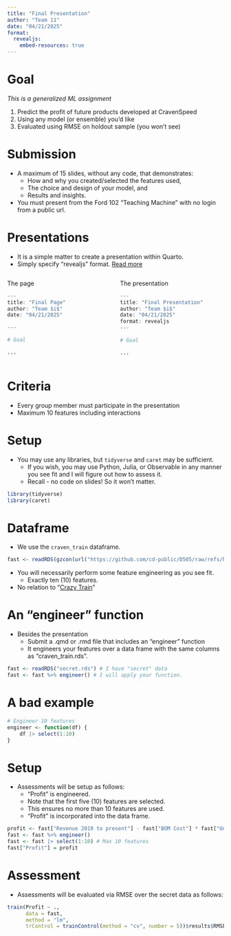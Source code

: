 ```yaml
---
title: "Final Presentation"
author: "Team 11"
date: "04/21/2025"
format: 
  revealjs:
    embed-resources: true
---
```


# Goal

*This is a generalized ML assignment*

1.  Predict the profit of future products developed at CravenSpeed
2.  Using any model (or ensemble) you'd like
3.  Evaluated using RMSE on holdout sample (you won't see)

# Submission

-   A maximum of 15 slides, without any code, that demonstrates:
    -   How and why you created/selected the features used,
    -   The choice and design of your model, and
    -   Results and insights.
-   You must present from the Ford 102 "Teaching Machine" with no login from a public url.

# Presentations

-   It is a simple matter to create a presentation within Quarto.
-   Simply specify "revealjs" format. [Read more](https://quarto.org/docs/reference/formats/presentations/revealjs.html)

::: columns
::: {.column width="50%"}
The page

``` .r
---
title: "Final Page"
author: "Team $i$"
date: "04/21/2025"

---

# Goal

...
```
:::

::: {.column width="50%"}
The presentation

``` .r
---
title: "Final Presentation"
author: "Team $i$"
date: "04/21/2025"
format: revealjs
---

# Goal

...
```
:::
:::

# Criteria

-   Every group member must participate in the presentation
-   Maximum 10 features including interactions

# Setup

-   You may use any libraries, but `tidyverse` and `caret` may be sufficient.
    -   If you wish, you may use Python, Julia, or Observable in any manner you see fit and I will figure out how to assess it.
    -   Recall - no code on slides! So it won't matter.

``` r
library(tidyverse)
library(caret)
```

# Dataframe

-   We use the `craven_train` dataframe.

``` r
fast <- readRDS(gzcon(url("https://github.com/cd-public/D505/raw/refs/heads/master/dat/craven_train.rds")))
```

-   You will necessarily perform some feature engineering as you see fit.
    -   Exactly ten (10) features.
-   No relation to "[Crazy Train](https://www.youtube.com/watch?v=tMDFv5m18Pw)"

# An "engineer" function

-   Besides the presentation
    -   Submit a .qmd or .rmd file that includes an "engineer" function
    -   It engineers your features over a data frame with the same columns as "craven_train.rds".

``` r
fast <- readRDS("secret.rds") # I have "secret" data
fast <- fast %>% engineer() # I will apply your function.
```

# A bad example

``` r
# Engineer 10 features
engineer <- function(df) {
    df |> select(1:10)
}
```

# Setup

-   Assessments will be setup as follows:
    -   "Profit" is engineered.
    -   Note that the first five (10) features are selected.
    -   This ensures no more than 10 features are used.
    -   "Profit" is incorporated into the data frame.

``` r
profit <- fast["Revenue 2019 to present"] - fast["BOM Cost"] * fast["Units Sold"]
fast <- fast %>% engineer()
fast <- fast |> select(1:10) # Max 10 features
fast["Profit"] = profit
```

# Assessment

-   Assessments will be evaluated via RMSE over the secret data as follows:

``` r
train(Profit ~ .,
      data = fast, 
      method = "lm",
      trControl = trainControl(method = "cv", number = 5))$results$RMSE
```

